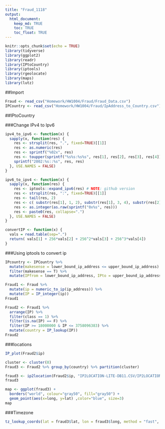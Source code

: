 ```yaml
---
title: "Fraud_1118"
output: 
  html_document:
    keep_md: TRUE
    toc: TRUE
    toc_float: TRUE
---
```


```r
knitr::opts_chunk$set(echo = TRUE)
library(tidyverse)
library(ggplot2)
library(readr)
library(IPtoCountry)
library(iptools)
library(rgeolocate)
library(maps)
library(lutz)
```

##Import

```r
Fraud <- read_csv("Homework/HW1004/Fraud/Fraud_Data.csv")
IPCountry <- read_csv("Homework/HW1004/Fraud/IpAddress_to_Country.csv")
```

##IPtoCountry

###Change IPv4 to Ipv6

```r
ipv4_to_ipv6 <- function(x) {
  sapply(x, function(res) {
    res <- strsplit(res, ".", fixed=TRUE)[[1]]
    res <- as.numeric(res)
    res <- sprintf("%02x", res)
    res <- toupper(sprintf("%s%s:%s%s", res[1], res[2], res[3], res[4]))
    sprintf("2002:%s::%s", res, res)
  }, USE.NAMES = FALSE)
}

ipv6_to_ipv4 <- function(x) {
  sapply(x, function(res) {
    res <- iptools::expand_ipv6(res) # NOTE: github version
    res <- strsplit(res, ":", fixed=TRUE)[[1]]
    res <- tail(res, 2)
    res <- c( substr(res[1], 1, 2), substr(res[1], 3, 4), substr(res[2], 1, 2), substr(res[2], 3, 4))
    res <- as.integer(as.raw(sprintf("0x%s", res)))
    res <- paste0(res, collapse=".")
  }, USE.NAMES = FALSE)
}

convertIP <- function(x) {
  vals = read.table(sep=".")
  return( vals[1] + 256*vals[2] + 256^2*vals[3] + 256^3*vals[4])
}
```

###Using iptools to convert ip

```r
IPcountry <- IPCountry %>%
  mutate(makesense = lower_bound_ip_address <= upper_bound_ip_address) %>%
  filter(makesense == T) %>%
  mutate(IPfrom = lower_bound_ip_address, IPto = upper_bound_ip_address, Country = country)
```


```r
Fraud1 <- Fraud %>%
  mutate(ip = numeric_to_ip(ip_address)) %>%
  mutate(IP = IP_integer(ip))
Fraud1
```

```r
Fraud2 <- Fraud1 %>%
  arrange(IP) %>%
  filter(class == 1) %>%
  filter(is.na(IP) == F) %>%
  filter(IP >= 18000000 & IP <= 3758096383) %>%
  mutate(country = IP_lookup(IP))
Fraud2
```

###locations

```r
IP_plot(Fraud2$ip)
```

```r
cluster <- cluster(8)
Fraud3 <- Fraud2 %>% group_by(country) %>% partition(cluster) 
```


```r
fraud3 <- ip2location(Fraud2$ip, "IP2LOCATION-LITE-DB11.CSV/IP2LOCATION-LITE-DB11.CSV", fields = c("city", "lat", "long"), use_memory = T)
fraud3
```

```r
map <- ggplot(fraud3) +
  borders("world", colour="gray50", fill="gray50") +
  geom_point(aes(x=long, y=lat) ,color="blue", size=3) 
map
```

###Timezone

```r
tz_lookup_coords(lat = fraud3$lat, lon = fraud3$long, method = "fast", warn = TRUE)
```


